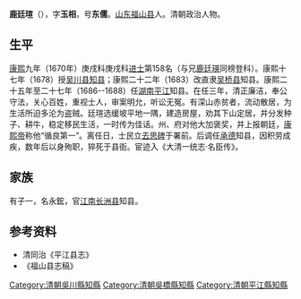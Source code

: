 '''鹿廷瑄'''（{{bd|？||？}}），字'''玉相'''，号'''东儒'''。[[山东|山东]][[福山县|福山县]]人。清朝政治人物。

== 生平 ==
[[康熙|康熙]]九年（1670年）庚戌科庚戌科[[进士|进士]]第158名（与兄[[鹿廷瑛|鹿廷瑛]]同榜登科）。康熙十七年（1678）授[[吴川县|吴川县]][[知县|知县]]；康熙二十二年（1683）改直隶[[吴桥县|吴桥县]]知县。康熙二十五年至二十七年（1686--1688）任[[湖南|湖南]][[平江|平江]]知县。在任三年，清正廉洁，奉公守法，关心百姓，重视士人，审案明允，听讼无冤。有深山赤贫者，流动散居，为生活所迫多沦为盗贼。廷瑄选缓坡平地一隅，建造房屋，劝其下山定居，并分发种子、耕牛，稳定移民生活，一时传为佳话。州、府对他大加褒奖，并上报朝廷，[[康熙帝|康熙帝]]称他“循良第一”。离任日，士民立[[去思碑|去思碑]]于署前。后调任[[承德|承德]]知县，因积劳成疾，数年后以身殉职，猝死于县衙。宦迹入《大清一统志·名臣传》。

== 家族 ==
有子一，名永鋐，官[[江南|江南]][[长洲县|长洲县]]知县。

==参考资料==
*清同治《平江县志》
*《福山县志稿》

{{康熙九年庚戌科殿試金榜}}

{{Authority control}}

{{DEFAULTSORT:Lu鹿}}
[[Category:清朝吳川縣知縣|Category:清朝吳川縣知縣]]
[[Category:清朝吳橋縣知縣|Category:清朝吳橋縣知縣]]
[[Category:清朝平江縣知縣|Category:清朝平江縣知縣]]